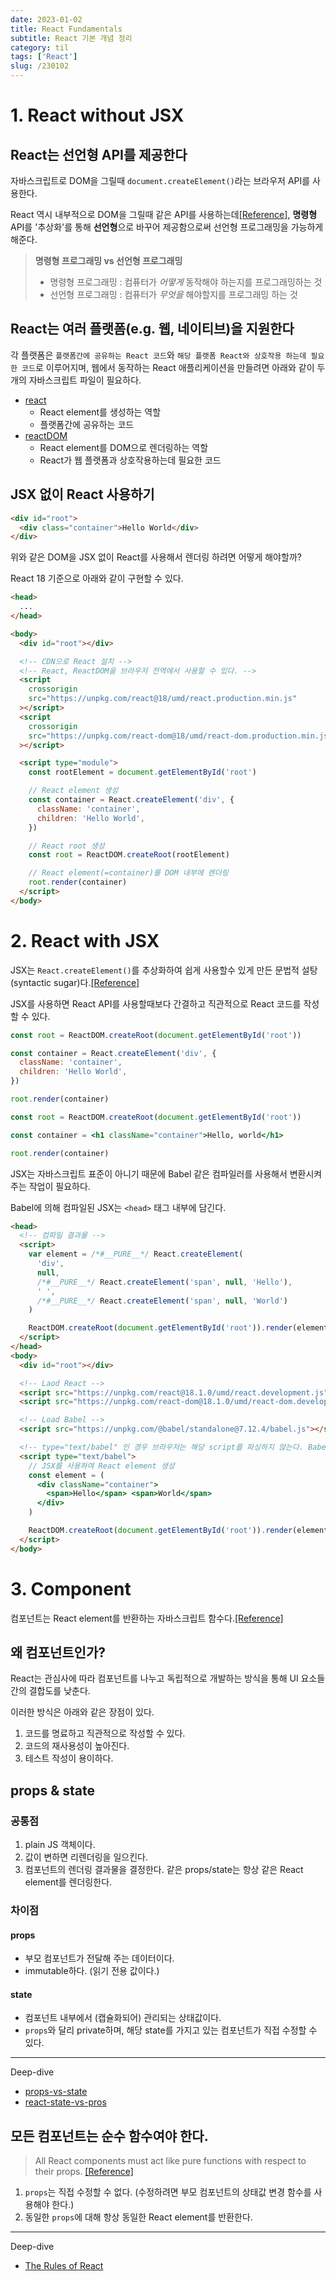 ```yaml
---
date: 2023-01-02
title: React Fundamentals
subtitle: React 기본 개념 정리
category: til
tags: ['React']
slug: /230102
---
```


# 1. React without JSX

## React는 선언형 API를 제공한다

자바스크립트로 DOM을 그릴때 `document.createElement()`라는 브라우저 API를 사용한다.

React 역시 내부적으로 DOM을 그릴때 같은 API를 사용하는데[[Reference]](https://github.com/facebook/react/blob/48907797294340b6d5d8fecfbcf97edf0691888d/packages/react-dom/src/client/ReactDOMComponent.js#L416), **명령형** API를 '추상화'를 통해 **선언형**으로 바꾸어 제공함으로써 선언형 프로그래밍을 가능하게 해준다.

> **명령형 프로그래밍 vs 선언형 프로그래밍**
>
> - 명령형 프로그래밍 : 컴퓨터가 _어떻게_ 동작해야 하는지를 프로그래밍하는 것
> - 선언형 프로그래밍 : 컴퓨터가 _무엇을_ 해야할지를 프로그래밍 하는 것

## React는 여러 플랫폼(e.g. 웹, 네이티브)을 지원한다

각 플랫폼은 `플랫폼간에 공유하는 React 코드`와 `해당 플랫폼 React와 상호작용 하는데 필요한 코드`로 이루어지며, 웹에서 동작하는 React 애플리케이션을 만들려면 아래와 같이 두 개의 자바스크립트 파일이 필요하다.

- [react](https://www.npmjs.com/package/react)
  - React element를 생성하는 역할
  - 플랫폼간에 공유하는 코드
- [reactDOM](https://www.npmjs.com/package/react-dom)
  - React element를 DOM으로 렌더링하는 역할
  - React가 웹 플랫폼과 상호작용하는데 필요한 코드

## JSX 없이 React 사용하기

```html
<div id="root">
  <div class="container">Hello World</div>
</div>
```

위와 같은 DOM을 JSX 없이 React를 사용해서 렌더링 하려면 어떻게 해야할까?

React 18 기준으로 아래와 같이 구현할 수 있다.

```html
<head>
  ...
</head>

<body>
  <div id="root"></div>

  <!-- CDN으로 React 설치 -->
  <!-- React, ReactDOM을 브라우저 전역에서 사용할 수 있다. -->
  <script
    crossorigin
    src="https://unpkg.com/react@18/umd/react.production.min.js"
  ></script>
  <script
    crossorigin
    src="https://unpkg.com/react-dom@18/umd/react-dom.production.min.js"
  ></script>

  <script type="module">
    const rootElement = document.getElementById('root')

    // React element 생성
    const container = React.createElement('div', {
      className: 'container',
      children: 'Hello World',
    })

    // React root 생성
    const root = ReactDOM.createRoot(rootElement)

    // React element(=container)를 DOM 내부에 렌더링
    root.render(container)
  </script>
</body>
```

# 2. React with JSX

JSX는 `React.createElement()`를 추상화하여 쉽게 사용할수 있게 만든 문법적 설탕(syntactic sugar)다.[[Reference]](https://reactjs.org/docs/jsx-in-depth.html)

JSX를 사용하면 React API를 사용할때보다 간결하고 직관적으로 React 코드를 작성할 수 있다.

```jsx
const root = ReactDOM.createRoot(document.getElementById('root'))

const container = React.createElement('div', {
  className: 'container',
  children: 'Hello World',
})

root.render(container)
```

<Caption value="React API를 사용한 경우" />

```jsx
const root = ReactDOM.createRoot(document.getElementById('root'))

const container = <h1 className="container">Hello, world</h1>

root.render(container)
```

<Caption value="JSX를 사용한 경우" />

JSX는 자바스크립트 표준이 아니기 때문에 Babel 같은 컴파일러를 사용해서 변환시켜주는 작업이 필요하다.

Babel에 의해 컴파일된 JSX는 `<head>` 태그 내부에 담긴다.

```html
<head>
  <!-- 컴파일 결과물 -->
  <script>
    var element = /*#__PURE__*/ React.createElement(
      'div',
      null,
      /*#__PURE__*/ React.createElement('span', null, 'Hello'),
      ' ',
      /*#__PURE__*/ React.createElement('span', null, 'World')
    )

    ReactDOM.createRoot(document.getElementById('root')).render(element)
  </script>
</head>
<body>
  <div id="root"></div>

  <!-- Laod React -->
  <script src="https://unpkg.com/react@18.1.0/umd/react.development.js"></script>
  <script src="https://unpkg.com/react-dom@18.1.0/umd/react-dom.development.js"></script>

  <!-- Load Babel -->
  <script src="https://unpkg.com/@babel/standalone@7.12.4/babel.js"></script>

  <!-- type="text/babel" 인 경우 브라우저는 해당 script를 파싱하지 않는다. Babel이 읽고 컴파일한다. -->
  <script type="text/babel">
    // JSX를 사용하여 React element 생성
    const element = (
      <div className="container">
        <span>Hello</span> <span>World</span>
      </div>
    )

    ReactDOM.createRoot(document.getElementById('root')).render(element)
  </script>
</body>
```

# 3. Component

컴포넌트는 React element를 반환하는 자바스크립트 함수다.[[Reference]](https://reactjs.org/docs/components-and-props.html)

## 왜 컴포넌트인가?

React는 관심사에 따라 컴포넌트를 나누고 독립적으로 개발하는 방식을 통해 UI 요소들간의 결합도를 낮춘다.

이러한 방식은 아래와 같은 장점이 있다.

1. 코드를 명료하고 직관적으로 작성할 수 있다.
2. 코드의 재사용성이 높아진다.
3. 테스트 작성이 용이하다.

## props & state

### 공통점

1. plain JS 객체이다.
2. 값이 변하면 리렌더링을 일으킨다.
3. 컴포넌트의 렌더링 결과물을 결정한다. 같은 props/state는 항상 같은 React element를 렌더링한다.

### 차이점

#### props

- 부모 컴포넌트가 전달해 주는 데이터이다.
- immutable하다. (읽기 전용 값이다.)

#### state

- 컴포넌트 내부에서 (캡슐화되어) 관리되는 상태값이다.
- `props`와 달리 private하며, 해당 state를 가지고 있는 컴포넌트가 직접 수정할 수 있다.

---

Deep-dive

- [props-vs-state](https://github.com/uberVU/react-guide/blob/master/props-vs-state.md)
- [react-state-vs-pros](https://lucybain.com/blog/2016/react-state-vs-pros/)

## 모든 컴포넌트는 순수 함수여야 한다.

> All React components must act like pure functions with respect to their props. [[Reference]](https://reactjs.org/docs/components-and-props.html#props-are-read-only)

1. `props`는 직접 수정할 수 없다. (수정하려면 부모 컴포넌트의 상태값 변경 함수를 사용해야 한다.)
2. 동일한 `props`에 대해 항상 동일한 React element를 반환한다.

---

Deep-dive

- [The Rules of React](https://gist.github.com/sebmarkbage/75f0838967cd003cd7f9ab938eb1958f)
